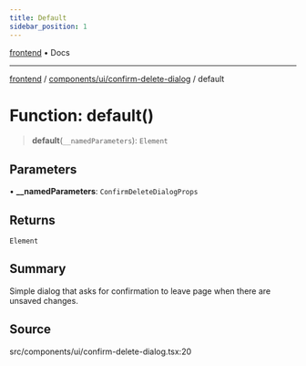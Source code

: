 ```yaml
---
title: Default
sidebar_position: 1
---
```


[frontend](../../../..) • Docs

***

[frontend](../../../..) / [components/ui/confirm-delete-dialog](..) / default

# Function: default()

> **default**(`__namedParameters`): `Element`

## Parameters

• **\_\_namedParameters**: `ConfirmDeleteDialogProps`

## Returns

`Element`

## Summary

Simple dialog that asks for confirmation to leave page when there are unsaved changes.

## Source

src/components/ui/confirm-delete-dialog.tsx:20
